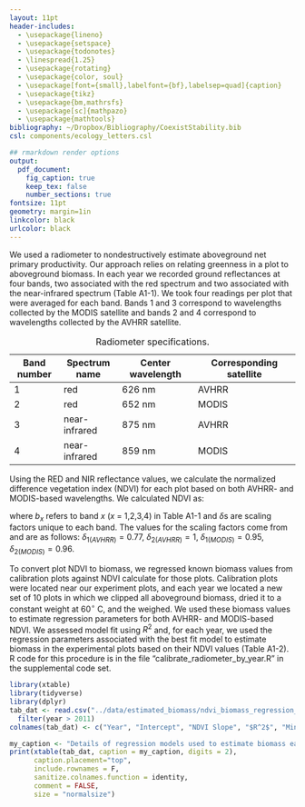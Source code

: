 ```yaml
---
layout: 11pt
header-includes:
  - \usepackage{lineno}
  - \usepackage{setspace}
  - \usepackage{todonotes}
  - \linespread{1.25}
  - \usepackage{rotating}
  - \usepackage{color, soul}
  - \usepackage[font={small},labelfont={bf},labelsep=quad]{caption}
  - \usepackage{tikz}
  - \usepackage{bm,mathrsfs}
  - \usepackage[sc]{mathpazo}
  - \usepackage{mathtools}
bibliography: ~/Dropbox/Bibliography/CoexistStability.bib
csl: components/ecology_letters.csl

## rmarkdown render options
output:
  pdf_document:
    fig_caption: true
    keep_tex: false
    number_sections: true
fontsize: 11pt
geometry: margin=1in
linkcolor: black
urlcolor: black
---
```


\renewcommand\linenumberfont{\normalfont\tiny\sffamily\color{gray}}
\renewcommand\thefigure{A1-\arabic{figure}}  
\renewcommand\thetable{A1-\arabic{table}}  
\renewcommand\thesection{Section A1.\arabic{section}}

\begin{center}
\textbf{\Large{Appendix 1}} \\
A.T. Tredennick, A.R. Kleinhesselink, \& P.B. Adler \\
``Ecosystem and community resistance...'' \\
\emph{PeerJ}
\end{center}

\linenumbers

\section{Estimating ANPP}
We used a radiometer to nondestructively estimate aboveground net primary productivity.
Our approach relies on relating greenness in a plot to aboveground biomass.
In each year we recorded ground reflectances at four bands, two associated with the red spectrum and two associated with the near-infrared spectrum (Table A1-1).
We took four readings per plot that were averaged for each band.
Bands 1 and 3 correspond to wavelengths collected by the MODIS satellite and bands 2 and 4 correspond to wavelengths collected by the AVHRR satellite.

| Band number | Spectrum name | Center wavelength | Corresponding satellite |
| ----------- | ------------- | ----------------- | ----------------------- |
| 1 | red | 626 nm | AVHRR |
| 2 | red | 652 nm | MODIS |
| 3 | near-infrared | 875 nm | AVHRR |
| 4 | near-infrared | 859 nm | MODIS |

Table: Radiometer specifications.

Using the RED and NIR reflectance values, we calculate the normalized difference vegetation index (NDVI) for each plot based on both AVHRR- and MODIS-based wavelengths.
We calculated NDVI as:

\begin{align}
\text{NDVI}_{\text{AVHRR}} &= \frac{b_3\delta_{1(\text{AVHRR})} - b_1\delta_{2(\text{AVHRR})}}{b_3\delta_{1(\text{AVHRR})} + b_1\delta_{2(\text{AVHRR})}} \\[10pt]
\text{NDVI}_{\text{MODIS}} &= \frac{b_4\delta_{1(\text{MODIS})} - b_2\delta_{2(\text{MODIS})}}{b_4\delta_{1(\text{MODIS})} + b_2\delta_{2(\text{MODIS})}}
\end{align}

\noindent{} where $b_x$ refers to band *x* (*x* = 1,2,3,4) in Table A1-1 and $\delta$s are scaling factors unique to each band.
The values for the scaling factors come from \textcolor{red}{(PETER?)} and are as follows: $\delta_{1(AVHRR)} = 0.77$, $\delta_{2(AVHRR)} = 1$, $\delta_{1(MODIS)} = 0.95$, $\delta_{2(MODIS)} = 0.96$.

To convert plot NDVI to biomass, we regressed known biomass values from calibration plots against NDVI calculate for those plots.
Calibration plots were located near our experiment plots, and each year we located a new set of 10 plots in which we clipped all aboveground biomass, dried it to a constant weight at 60$^\circ$ C, and the weighed.
We used these biomass values to estimate regression parameters for both AVHRR- and MODIS-based NDVI.
We assessed model fit using $R^2$ and, for each year, we used the regression parameters associated with the best fit model to estimate biomass in the experimental plots based on their NDVI values (Table A1-2).
R code for this procedure is in the file "calibrate_radiometer_by_year.R" in the supplemental code set.

```r
library(xtable)
library(tidyverse)
library(dplyr)
tab_dat <- read.csv("../data/estimated_biomass/ndvi_biomass_regression_parameters.csv", row.names = 1) %>%
  filter(year > 2011)
colnames(tab_dat) <- c("Year", "Intercept", "NDVI Slope", "$R^2$", "Min(biomass)", "Max(biomass)", "Algorithm")

my_caption <- "Details of regression models used to estimate biomass each year."
print(xtable(tab_dat, caption = my_caption, digits = 2),
      caption.placement="top",
      include.rownames = F,
      sanitize.colnames.function = identity,
      comment = FALSE,
      size = "normalsize")
```





